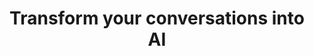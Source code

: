 ---
title: "Transform your conversations into AI"
details: "Leave pen-and-paper bookings in the past allowing you to focus more on your business or simply enjoy your newfound free time."
items:
  - "Collaborative Sprint Planning"
  - "2 week Sprints"
  - "Monthly Predictive Pricing"
action_btn:
  enable: true
  label: "How it work"
  link: "#"
shape1_img: "/assets/imgs/shape/shape-s-34.png"
shape2_img: "/assets/imgs/shape/shape-s-35.png"
card1:
  enable: true
  text: "Most powerful features included to Fledger"
  image1: "/assets/imgs/icon/icon-s-18.png"
  image2: "/assets/imgs/icon/icon-s-19.png"
card2:
  enable: true
  text: "Web3 security with AI powered security"
  image: "/assets/imgs/icon/icon-s-20.png"
  tag: "3 Hamo"
---